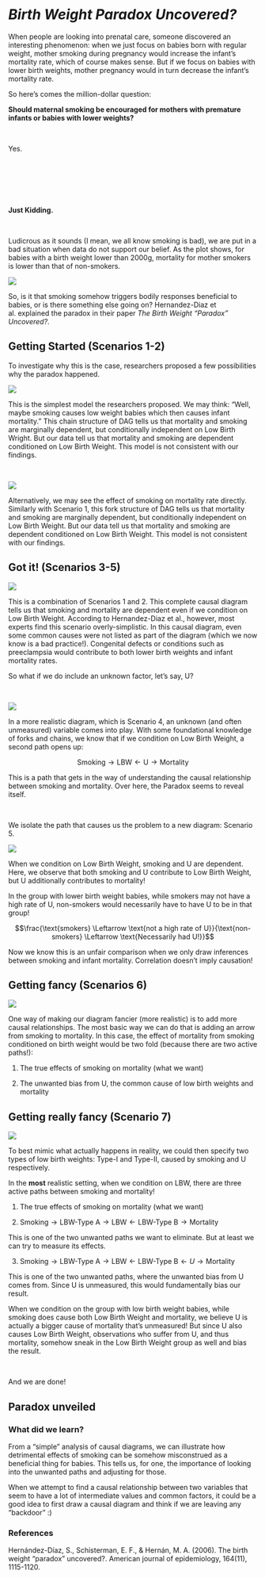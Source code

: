 # *Birth Weight Paradox Uncovered?*

When people are looking into prenatal care, someone discovered an interesting phenomenon: when we just focus on babies born with regular weight, mother smoking during pregnancy would increase the infant's mortality rate, which of course makes sense. But if we focus on babies with lower birth weights, mother pregnancy would in turn decrease the infant's mortality rate. 

So here's comes the million-dollar question: 

**Should maternal smoking be encouraged for mothers with premature infants or babies with lower weights?**

&nbsp;

Yes.

&nbsp;

&nbsp;

&nbsp;

**Just Kidding.**

&nbsp;

Ludicrous as it sounds (I mean, we all know smoking is bad), we are put in a bad situation when data do not support our belief. As the plot shows, for babies with a birth weight lower than 2000g, mortality for mother smokers is lower than that of non-smokers.  

![](Mortality.png)

So, is it that smoking somehow triggers bodily responses beneficial to babies, or is there something else going on? Hernandez-Diaz et al. explained the paradox in their paper *The Birth Weight "Paradox" Uncovered?*.

## Getting Started (Scenarios 1-2)

To investigate why this is the case, researchers proposed a few possibilities why the paradox happened. 

![](Scenario1.png)

This is the simplest model the researchers proposed. We may think: "Well, maybe smoking causes low weight babies which then causes infant mortality." This chain structure of DAG tells us that mortality and smoking are marginally dependent, but conditionally independent on Low Birth Wright. But our data tell us that mortality and smoking are dependent conditioned on Low Birth Weight. This model is not consistent with our findings.

&nbsp;

![](Scenario2.png)

Alternatively, we may see the effect of smoking on mortality rate directly. Similarly with Scenario 1, this fork structure of DAG tells us that mortality and smoking are marginally dependent, but conditionally independent on Low Birth Weight. But our data tell us that mortality and smoking are dependent conditioned on Low Birth Weight. This model is not consistent with our findings.

## Got it! (Scenarios 3-5)

![](Scenario3.png)

This is a combination of Scenarios 1 and 2. This complete causal diagram tells us that smoking and mortality are dependent even if we condition on Low Birth Weight. According to Hernandez-Diaz et al., however, most experts find this scenario overly-simplistic. In this causal diagram, even some common causes were not listed as part of the diagram (which we now know is a bad practice!). Congenital defects or conditions such as preeclampsia would contribute to both lower birth weights and infant mortality rates. 

So what if we do include an unknown factor, let's say, U?

&nbsp;

![](Scenario4.png)

In a more realistic diagram, which is Scenario 4, an unknown (and often unmeasured) variable comes into play. With some foundational knowledge of forks and chains, we know that if we condition on Low Birth Weight, a second path opens up:

$$\text{Smoking} \rightarrow \text{LBW} \leftarrow \text{U} \rightarrow \text{Mortality}$$

This is a path that gets in the way of understanding the causal relationship between smoking and mortality. Over here, the Paradox seems to reveal itself.

&nbsp;

We isolate the path that causes us the problem to a new diagram: Scenario 5.

![](Scenario5.png)

When we condition on Low Birth Weight, smoking and U are dependent. Here, we observe that both smoking and U contribute to Low Birth Weight, but U additionally contributes to mortality!

In the group with lower birth weight babies, while smokers may not have a high rate of U, non-smokers would necessarily have to have U to be in that group!

$$\frac{\text{smokers} \Leftarrow \text{not a high rate of U}}{\text{non-smokers} \Leftarrow \text{Necessarily had U!}}$$

Now we know this is an unfair comparison when we only draw inferences between smoking and infant mortality. Correlation doesn't imply causation!


## Getting fancy (Scenarios 6)

![](Scenario6.png)

One way of making our diagram fancier (more realistic) is to add more causal relationships. The most basic way we can do that is adding an arrow from smoking to mortality. In this case, the effect of mortality from smoking conditioned on birth weight would be two fold (because there are two active paths!):

1. The true effects of smoking on mortality (what we want)

2. The unwanted bias from U, the common cause of low birth weights and mortality

## Getting really fancy (Scenario 7)

![](Scenario7.png)

To best mimic what actually happens in reality, we could then specify two types of low birth weights: Type-I and Type-II, caused by smoking and U respectively.

In the **most** realistic setting, when we condition on LBW, there are three active paths between smoking and mortality!

1. The true effects of smoking on mortality (what we want)

2. $\text{Smoking} \rightarrow \text{LBW-Type A} \rightarrow \text{LBW} \leftarrow \text{LBW-Type B} \rightarrow \text{Mortality}$

This is one of the two unwanted paths we want to eliminate. But at least we can try to measure its effects.

3. $\text{Smoking} \rightarrow \text{LBW-Type A} \rightarrow \text{LBW} \leftarrow \text{LBW-Type B} \leftarrow {U} \rightarrow \text{Mortality}$

This is one of the two unwanted paths, where the unwanted bias from U comes from. Since U is unmeasured, this would fundamentally bias our result.

When we condition on the group with low birth weight babies, while smoking does cause both Low Birth Weight and mortality, we believe U is actually a bigger cause of mortality that's unmeasured! But since U also causes Low Birth Weight, observations who suffer from U, and thus mortality, somehow sneak in the Low Birth Weight group as well and bias the result.

&nbsp;

And we are done!

## Paradox unveiled

### What did we learn?

From a "simple" analysis of causal diagrams, we can illustrate how detrimental effects of smoking can be somehow misconstrued as a beneficial thing for babies. This tells us, for one, the importance of looking into the unwanted paths and adjusting for those.

When we attempt to find a causal relationship between two variables that seem to have a lot of intermediate values and common factors, it could be a good idea to first draw a causal diagram and think if we are leaving any "backdoor" :)

### References

Hernández-Díaz, S., Schisterman, E. F., & Hernán, M. A. (2006). The birth weight “paradox” uncovered?. American journal of epidemiology, 164(11), 1115-1120.
